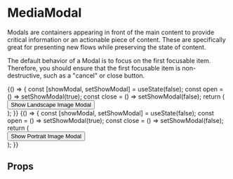 
<Meta title="Components/MediaModal/Overview" component={MediaModal} />

# MediaModal

Modals are containers appearing in front of the main content to provide critical information or an actionable piece of content.
These are specifically great for presenting new flows while preserving the state of content.

The default behavior of a Modal is to focus on the first focusable item.
Therefore, you should ensure that the first focusable item is non-destructive, such as a "cancel" or close button.

<Canvas>
  <Story name="Landscape Image">
    {() => {
      const [showModal, setShowModal] = useState(false);
      const open = () => setShowModal(true);
      const close = () => setShowModal(false);
      return (
        <div>
          <Button variant="light" onClick={open}>
            Show Landscape Image Modal
          </Button>
          <MediaModal
            title="wes-hicks-6rNitHsIU3c-unsplash.jpg"
            description="Site Survey - Roof"
            isOpen={showModal}
            onDismiss={close}
          >
            <img src="images/wes-hicks-6rNitHsIU3c-unsplash.jpg" alt="" />
          </MediaModal>
        </div>
      );
    }}
  </Story>
</Canvas>

<Canvas>
  <Story name="Portrait Image">
    {() => {
      const [showModal, setShowModal] = useState(false);
      const open = () => setShowModal(true);
      const close = () => setShowModal(false);
      return (
        <div>
          <Button variant="light" onClick={open}>
            Show Portrait Image Modal
          </Button>
          <MediaModal
            title="clement-duguerre-HP0En6B1Db8-unsplash"
            description="Site Survey - Roof"
            isOpen={showModal}
            onDismiss={close}
          >
            <img
              src="images/clement-duguerre-HP0En6B1Db8-unsplash.jpg"
              alt=""
              style={{
                objectFit: 'contain',
                height: 'calc(100vh - var(--size-height-2xl))',
                width: 'auto',
              }}
            />
          </MediaModal>
        </div>
      );
    }}
  </Story>
</Canvas>
<!--<Canvas>
  <Story name="Vimeo Video Embed">
    {() => {
      const [showModal, setShowModal] = useState(false);
      const open = () => setShowModal(true);
      const close = () => setShowModal(false);
      return (
        <div>
          <Button variant="light" onClick={open}>
            Show Vimeo Video Modal
          </Button>
          <MediaModal ariaLabelledBy="titleBasic" isOpen={showModal} onDismiss={close}>
            <Box width="5xl" height="lg" background="danger-500">
              test
            </Box>
            <Vimeo vimeoId="595469877" style={{ width: '100%' }} />
          </MediaModal>
        </div>
      );
    }}
  </Story>
</Canvas> -->

## Props

<ArgsTable of={MediaModal} />

